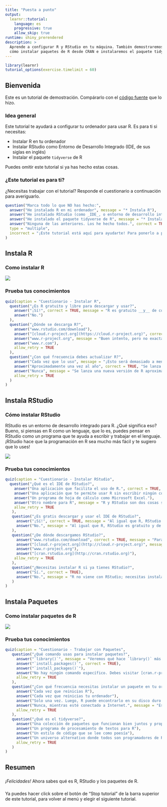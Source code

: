 ```yaml
---
title: "Puesta a punto"
output:
  learnr::tutorial:
    language: es
    progressive: true
    allow_skip: true
runtime: shiny_prerendered
description: >
  Aprende a configurar R y RStudio en tu máquina. También demostraremos
  cómo instalar paquetes de R desde CRAN e instalaremos el paquete tidyverse.
---
```


```r
library(learnr)
tutorial_options(exercise.timelimit = 60)
```

## Bienvenida

Este es un tutorial de demostración. Compárarlo con el [código fuente](https://github.com/rstudio/learnr/tree/main/inst/tutorials/ex-setup-r/ex-setup-r.Rmd) que lo hizo.

### Idea general

Este tutorial te ayudará a configurar tu ordenador para usar R. Es para ti si necesitas:

* Instalar R en tu ordenador
* Instalar RStudio como Entorno de Desarrollo Integrado (IDE, de sus siglas en inglés)
* Instalar el paquete `tidyverse` de R

Puedes omitir este tutorial si ya has hecho estas cosas.

### ¿Este tutorial es para ti?

¿Necesitas trabajar con el tutorial? Responde el cuestionario a continuación para averiguarlo.

```r
question("Marca todo lo que NO has hecho:",
  answer("He instalado R en mi ordenador", message = "* Instala R"),
  answer("He instalado RStudio (como _IDE_, o entorno de desarrollo integrado, de sus siglas en inglés, para trabajar con R)", message = "* Instala RStudio"),
  answer("He instalado el paquete tidyverse de R", message = "* Instala Paquetes"),
  answer("Ninguna de las anteriores. Los he hecho todos.", correct = TRUE, message = "¡Puedes saltarte este tutorial!"),
  type = "multiple",
  incorrect = "¡Este tutorial está aquí para ayudarte! Para ponerlo a punto lee:"
)
```

## Instala R

### Como instalar R

![](https://vimeo.com/203516510)

### Prueba tus conocimientos

```r
quiz(caption = "Cuestionario - Instalar R",
  question("¿Es R gratuito y libre para descargar y usar?",
    answer("¡Sí!", correct = TRUE, message = "R es gratuito __y__ de código abierto, lo que significa que cualquiera puede leer/usar, copiar, modificar y redistribuir el código fuente del lenguaje R."),
    answer("No.")
  ),
  question("¿Dónde se descarga R?",
    answer("www.rstudio.com/download"),
    answer("[cloud.r-project.org](https://cloud.r-project.org)", correct = TRUE, message = "También lo puedes descargar desde [cran.r-project.org](https://cran.r-project.org)"),
    answer("www.r-project.org", message = "Buen intento, pero no exactamente. www.r-project.org no proporciona un enlace de descarga, pero sí proporciona un enlace a uno de los sitios web anteriores."),
    answer("www.r.com"),
    allow_retry = TRUE
  ),
  question("¿Con qué frecuencia debes actualizar R?",
    answer("Cada vez que lo uso", message = "¡Esto será demasiado a menudo a menos que uses R muy raramente!"),
    answer("Aproximadamente una vez al año", correct = TRUE, "Se lanza una nueva versión de R aproximadamente una vez al año. Actualiza antes si encuentras un error que no puedes explicar."),
    answer("Nunca", message = "Se lanza una nueva versión de R aproximadamente una vez al año. Asumiré que estás utilizando la versión más reciente de R, que será la versión más rápida con la menor cantidad de comportamientos inesperados." ),
    allow_retry = TRUE
  )
)
```

## Instala RStudio

### Cómo instalar RStudio

RStudio es un entorno de desarrollo integrado para R. ¿Qué significa eso? Bueno, si piensas en R como un lenguaje, que lo es, puedes pensar en RStudio como un programa que te ayuda a escribir y trabajar en el lenguaje. ¡RStudio hace que la programación en R sea mucho más fácil y te sugiero que lo uses!

![](https://vimeo.com/203516968)

### Prueba tus conocimientos

```r
quiz(caption = "Cuestionario - Instalar RStudio",
  question("¿Qué es el IDE de RStudio?",
    answer("Una aplicación que facilita el uso de R.", correct = TRUE, message = "RStudio organiza tu espacio de trabajo y facilita escribir, usar, depurar y guardar código R. Lo recomiendo encarecidamente y me basaré en RStudio en varios tutoriales"),
    answer("Una aplicación que te permite usar R sin escribir ningún código", message = "¡Y gracias a Dios! El código proporciona un registro reproducible de tu trabajo, que es esencial para la ciencia de datos."),
    answer("Un programa de hoja de cálculo como Microsoft Excel."),
    answer("Otro nombre para R", message = "R y RStudio son dos cosas separadas. R es un idioma, como el inglés. Piensa en RStudio como un programa que te ayuda a usar el idioma, algo así como un programa de procesamiento de textos donde tú escribes en inglés."),
    allow_retry = TRUE
   ),
   question("¿Es gratis descargar y usar el IDE de RStudio?",
     answer("¡Sí!", correct = TRUE, message = "Al igual que R, RStudio es gratuito y de código abierto. Existen versiones profesionales de RStudio con funciones mejoradas, pero no nos basaremos en esas funciones en estos tutoriales.") ,
     answer("No.", message = "Al igual que R, RStudio es gratuito y de código abierto. Existen versiones profesionales de RStudio con funciones mejoradas, pero no nos basaremos en esas funciones en estos tutoriales.")
   ),
   question("¿De dónde descargamos RStudio?",
     answer("www.rstudio.com/download", correct = TRUE, message = "Para estos tutoriales, descarga e instala el RStudio Desktop de licencia de código abierto"),
     answer("[cloud.r-project.org](http://cloud.r-project.org)", message = "Aquí es donde descargas R, no RStudio"),
     answer("www.r-project.org"),
     answer("[cran.rstudio.org](http://cran.rstudio.org)"),
    allow_retry = TRUE
   ),
   question("¿Necesitas instalar R si ya tienes RStudio?",
     answer("Sí.", correct = TRUE),
     answer("No.", message = "R no viene con RStudio; necesitas instalar R por separado.")
   )
)           
```

## Instala Paquetes

### Como instalar paquetes de R

![](https://vimeo.com/203516241)

### Prueba tus conocimientos

```r
quiz(caption = "Cuestionario - Trabajar con Paquetes",
   question("¿Qué comando usas para instalar paquetes?",
     answer("`library()`", message = "Veremos qué hace `library()` más adelante."),
     answer("`install.packages()`", correct = TRUE),
     answer("`install_packages()`"),
     answer("No hay ningún comando específico. Debes visitar [cran.r-project.org](http://cran.r-project.org) y descargar paquetes manualmente.", message = "R facilita la descarga de paquetes. Te conectas a Internet y luego ejecutas uno de los comandos anteriores."),
     allow_retry = TRUE
   ),
   question("¿Con qué frecuencia necesitas instalar un paquete en tu ordenador?",
     answer("Cada vez que reinicias R"),
     answer("Cada vez que reinicias tu ordenador"),
     answer("Solo una vez. Luego, R puede encontrarlo en su disco duro según sea necesario.", correct = TRUE),
     answer("Nunca, mientras esté conectado a Internet.", message = "Esto podría ser cierto si estás usando R en un servicio en la nube. Sin embargo, si estás usando R localmente en tu propio ordenador, necesitarás instalar cada paquete que uses en tu ordenador"),
     allow_retry = TRUE
   ),
   question("¿Qué es el tidyverse?",
     answer("Una colección de paquetes que funcionan bien juntos y proporcionan herramientas para tareas comunes de ciencia de datos.", correct = TRUE, message = 'Puedes instalar todos los paquetes de tidyverse a la vez con `install.packages("tidyverse")`.'),
     answer("Un programa de procesamiento de textos para R"),
     answer("Un estilo de código que se lee como poesía"),
     answer("Un universo alternativo donde todos son programadores de R"),
     allow_retry = TRUE
   )
)
```

## Resumen
### 

*¡Felicidades!* Ahora sabes qué es R, RStudio y los paquetes de R.

### 

Ya puedes hacer click sobre el botón de "Stop tutorial" de la barra superior de este tutorial, para volver al menú y elegir el siguiente tutorial.
